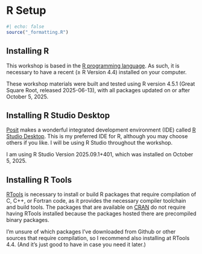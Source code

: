 # R Setup {#sec-r-setup}

```r
#| echo: false
source("_formatting.R")
```

## Installing R

This workshop is based in the [R programming language](https://www.r-project.org/){target="_blank"}. As such, it is necessary to have a recent ($\geq$ R Version 4.4) installed on your computer. 

These workshop materials were built and tested using R version 4.5.1 (Great Square Root, released 2025-06-13), with all packages updated on or after October 5, 2025.

## Installing R Studio Desktop

[Posit](https://posit.co/){target="_blank"} makes a wonderful integrated development environment (IDE) called [R Studio Desktop](https://posit.co/download/rstudio-desktop/){target="_blank"}. This is my preferred IDE for R, although you may choose others if you like. I will be using R Studio throughout the workshop.

I am using R Studio Version 2025.09.1+401, which was installed on October 5, 2025.

## Installing R Tools

[RTools](https://cran.r-project.org/bin/windows/Rtools/){target="_blank"} is necessary to install or build R packages that require compilation of C, C++, or Fortran code, as it provides the necessary compiler toolchain and build tools. The packages that are available on [CRAN](https://cran.rstudio.com/){target="_blank"} do not require having RTools installed because the packages hosted there are precompiled binary packages.

I'm unsure of which packages I've downloaded from Github or other sources that require compilation, so I recommend also installing at RTools 4.4. (And it's just good to have in case you need it later.)



